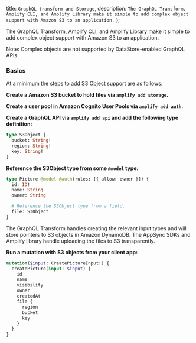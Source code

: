   title: `GraphQL transform and Storage`,
  description: `The GraphQL Transform, Amplify CLI, and Amplify Library make it simple to add complex object support with Amazon S3 to an application.`
};

The GraphQL Transform, Amplify CLI, and Amplify Library make it simple to add complex object support with Amazon S3 to an application.

<Callout warning>

  Note: Complex objects are not supported by DataStore-enabled GraphQL APIs.
  
</Callout>

### Basics

At a minimum the steps to add S3 Object support are as follows:

**Create a Amazon S3 bucket to hold files via `amplify add storage`.**

**Create a user pool in Amazon Cognito User Pools via `amplify add auth`.**

**Create a GraphQL API via `amplify add api` and add the following type definition:**

```graphql
type S3Object {
  bucket: String!
  region: String!
  key: String!
}
```

**Reference the S3Object type from some `@model` type:**

```graphql
type Picture @model @auth(rules: [{ allow: owner }]) {
  id: ID!
  name: String
  owner: String

  # Reference the S3Object type from a field.
  file: S3Object
}
```

The GraphQL Transform handles creating the relevant input types and will store pointers to S3 objects in Amazon DynamoDB. The AppSync SDKs and Amplify library handle uploading the files to S3 transparently.

**Run a mutation with S3 objects from your client app:**

```graphql
mutation($input: CreatePictureInput!) {
  createPicture(input: $input) {
    id
    name
    visibility
    owner
    createdAt
    file {
      region
      bucket
      key
    }
  }
}
```
